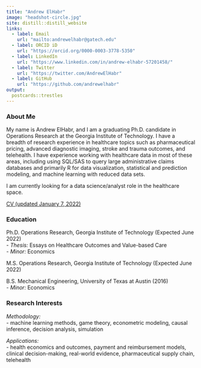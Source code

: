 ```yaml
---
title: "Andrew ElHabr"
image: "headshot-circle.jpg"
site: distill::distill_website
links:
  - label: Email
    url: "mailto:andrewelhabr@gatech.edu"
  - label: ORCID iD
    url: "https://orcid.org/0000-0003-3778-5350"
  - label: LinkedIn
    url: "https://www.linkedin.com/in/andrew-elhabr-57201458/"
  - label: Twitter
    url: "https://twitter.com/AndrewElHabr"
  - label: GitHub
    url: "https://github.com/andrewelhabr"
output:
  postcards::trestles
---
```


### About Me

My name is Andrew ElHabr, and I am a graduating Ph.D. candidate in Operations Research at the Georgia Institute of Technology. I have a breadth of research experience in healthcare topics such as pharmaceutical pricing, advanced diagnostic imaging, stroke and trauma outcomes, and telehealth. I have experience working with healthcare data in most of these areas, including using SQL/SAS to query large administrative claims databases and primarily R for data visualization, statistical and prediction modeling, and machine learning with reduced data sets.

I am currently looking for a data science/analyst role in the healthcare space.

[CV (updated January 7, 2022)](https://github.com/andrewelhabr/andrew_distill/blob/main/2022-01-07_cv_andrew-elhabr.pdf)

### Education

Ph.D. Operations Research, Georgia Institute of Technology (Expected June 2022) \
- *Thesis:* Essays on Healthcare Outcomes and Value-based Care \
- *Minor:* Economics

M.S. Operations Research, Georgia Institute of Technology (Expected June 2022) \

B.S. Mechanical Engineering, University of Texas at Austin (2016) \
- *Minor:* Economics

### Research Interests

*Methodology:* \
- machine learning methods, game theory, econometric modeling, causal inference, decision analysis, simulation

*Applications:* \
- health economics and outcomes, payment and reimbursement models, clinical decision-making, real-world evidence, pharmaceutical supply chain, telehealth
